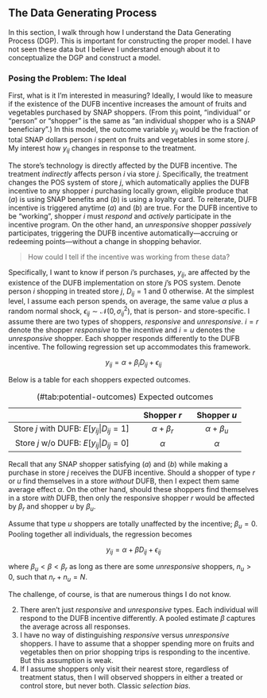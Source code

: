 ## The Data Generating Process {-}

In this section, I walk through how I understand the Data Generating Process (DGP). This is important for constructing the proper model. I have not seen these data but I believe I understand enough about it to conceptualize the DGP and construct a model.


### Posing the Problem: The Ideal {-}

First, what is it I'm interested in measuring? Ideally, I would like to measure if the existence of the DUFB incentive increases the amount of fruits and vegetables purchased by SNAP shoppers. (From this point, "individual" or "person" or "shopper" is the same as "an individual shopper who is a SNAP beneficiary".) In this model, the outcome variable $y_{ij}$ would be the fraction of total SNAP dollars person $i$ spent on fruits and vegetables in some store $j$. My interest how $y_{ij}$ changes in response to the treatment. 

The store's technology is directly affected by the DUFB incentive. The treatment *indirectly* affects person $i$ via store $j$. Specifically, the treatment changes the POS system of store $j$, which automatically applies the DUFB incentive to any shopper $i$ purchasing locally grown, eligible produce that $(a)$ is using SNAP benefits and $(b)$ is using a loyalty card. To reiterate, DUFB incentive is triggered anytime $(a)$ and $(b)$ are true. For the DUFB incentive to be "working", shopper $i$ must *respond* and *actively* participate in the incentive program. On the other hand, an *unresponsive* shopper *passively* participates, triggering the DUFB incentive automatically---accruing or redeeming points---without a change in shopping behavior.

>How could I tell if the incentive was working from these data?


Specifically, I want to know if person $i$'s purchases, $y_{ij}$, are affected by the existence of the DUFB implementation on store $j$'s POS system. Denote person $i$ shopping in treated store $j$, $D_{ij}=1$ and $0$ otherwise. At the simplest level, I assume each person spends, on average, the same value $\alpha$ plus a random normal shock, $\epsilon_{ij} \sim \mathcal{N}(0, \sigma_{ij}^2)$, that is person- and store-specific. I assume there are two types of shoppers, *responsive* and *unresponsive*. $i = r$ denote the shopper *responsive* to the incentive and $i = u$ denotes the *unresponsive* shopper. Each shopper responds differently to the DUFB incentive. The following regression set up accommodates this framework.

$$
  y_{ij} = \alpha + \beta_i D_{ij} + \epsilon_{ij}
$$

Below is a table for each shoppers expected outcomes. 

Table: (\#tab:potential-outcomes) Expected outcomes

|                                      |  Shopper $r$     |  Shopper $u$  |
|-------------------------------------:|:----------------:|:-------------:|
|Store $j$ with DUFB&#58; $E[y_{ij} \vert D_{ij}=1]$    | $\alpha + \beta_{r}$ |    $\alpha + \beta_u$     |
|Store $j$ w/o DUFB&#58; $E[y_{ij} \vert D_{ij}=0]$     |  $\alpha$        |    $\alpha$     | 

Recall that any SNAP shopper satisfying $(a)$ and $(b)$ while making a purchase in store $j$ receives the DUFB incentive. Should a shopper of type $r$ or $u$ find themselves in a store *without* DUFB, then I expect them same average effect $\alpha$. On the other hand, should these shoppers find themselves in a store *with* DUFB, then only the responsive shopper $r$ would be affected by $\beta_r$ and shopper $u$ by $\beta_u$.

Assume that type $u$ shoppers are totally unaffected by the incentive; $\beta_u = 0$. Pooling together all individuals, the regression becomes

$$y_{ij} = \alpha + \beta D_{ij} + \epsilon_{ij}$$

where $\beta_u < \beta < \beta_r$ as long as there are some *unresponsive* shoppers, $n_{u} > 0$, such that $n_{r} + n_{u} = N$.

The challenge, of course, is that are numerous things I do not know.

2. There aren't just *responsive* and *unresponsive* types. Each individual will respond to the DUFB incentive differently. A pooled estimate $\beta$ captures the average across all responses.
3. I have no way of distinguishing *responsive* versus *unresponsive* shoppers. I have to assume that a shopper spending more on fruits and vegetables then on prior shopping trips is responding to the incentive. But this assumption is weak.
1. If I assume shoppers only visit their nearest store, regardless of treatment status, then I will observed shoppers in either a treated or control store, but never both. Classic *selection bias*.


